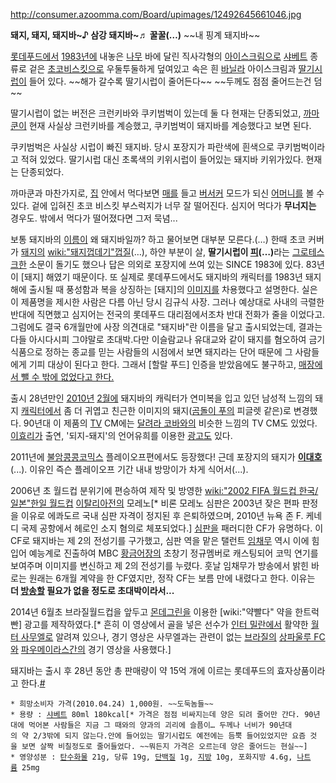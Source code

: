 http://consumer.azoomma.com/Board/upimages/12492645661046.jpg

'''돼지, 돼지, 돼지바~♪ 삼강 돼지바~♬ 꿀꿀(…)'''
~~내 핑계 돼지바~~

[[롯데푸드]]에서 [[1983년]]에 내놓은 [[나무]] 바에 달린 직사각형의 [[아이스크림]]으로 [[샤베트]] 종류로 겉은 [[초코]][[비스킷]]으로 우둘투둘하게 덮여있고 속은 흰 [[바닐라]] 아이스크림과 [[딸기]][[시럽]]이 들어 있다. ~~해가 갈수록 딸기시럽이 줄어든다~~ ~~두께도 점점 줄어드는건 덤~~ 

딸기시럽이 없는 버전은 크런키바와 쿠키범벅이 있는데 둘 다 현재는 단종되었고, [[까마쿤]]이 현재 사실상 크런키바를 계승했고, 쿠키범벅이 돼지바를 계승했다고 보면 된다.

쿠키범벅은 사실상 시럽이 빠진 돼지바. 당시 포장지가 파란색에 흰색으로 쿠키범벅이라고 적혀 있었다. 딸기시럽 대신 초록색의 키위시럽이 들어있는 돼지바 키위가있다. 현재는 단종되었다.

까마쿤과 마찬가지로, [[집]] 안에서 먹다보면 [[매]]를 들고 [[버서커]] 모드가 되신 [[어머니]]를 볼 수 있다. 겉에 입혀진 초코 비스킷 부스럭지가 너무 잘 떨어진다. 심지어 먹다가 '''무너지는''' 경우도. 밖에서 먹다가 떨어졌다면 그저 묵념...

보통 돼지바의 [[이름]]이 왜 돼지바일까? 하고 물어보면 대부분 모른다.(…) 한때 초코 커버가 [[돼지]]의 [[wiki:"돼지껍데기"껍질]](…), 하얀 부분이 살, '''딸기시럽이 [[피]](…)'''라는 [[그로테스크]]한 소문이 돌기도 했으나 답은 의외로 포장지에 쓰여 있는 SINCE 1983에 있다. 83년이 [돼지] 해였기 때문이다. 또 실제로 롯데푸드에서도 돼지바의 캐릭터를 1983년 돼지 해에 출시될 때 풍성함과 복을 상징하는 [돼지]의 [[이미지]]를 차용했다고 설명한다. 실은 이 제품명을 제시한 사람은 다름 아닌 당시 김규식 사장. 그러나 예상대로 사내의 극렬한 반대에 직면했고 심지어는 전국의 롯데푸드 대리점에서조차 반대 전화가 줄을 이었다고. 그럼에도 결국 6개월만에 사장 의견대로 "돼지바"란 이름을 달고 출시되었는데, 결과는 다들 아시다시피 그야말로 초대박.다만 이슬람교나 유대교와 같이 돼지를 혐오하여 금기식품으로 정하는 종교를 믿는 사람들의 시점에서 보면 돼지라는 단어 때문에 그 사람들에게 기피 대상이 된다고 한다. 그래서 [할랄 푸드] 인증을 받았음에도 불구하고, [http://mlbpark.donga.com/mbs/articleV.php?mbsC=bullpen2&mbsIdx=2202688&cpage=2&mbsW=&select=&opt=&keyword= 매장에서 뺄 수 밖에 없었다고 한다.]

출시 28년만인 [[2010년]] [[2월]]에 돼지바의 캐릭터가 연미복을 입고 있던 남성적 느낌의 돼지 [[캐릭터]]에서 좀 더 귀엽고 친근한 이미지의 돼지([[곰돌이 푸]]의 피글렛 같은)로 변경했다. 90년대 이 제품의 [[TV]] CM에는 [[달려라 코바]]와의 비슷한 느낌의 TV CM도 있었다. [[이효리]]가 출연, '되지-돼지'의 언어유희를 이용한 [[광고]]도 있다. 

2011년에 [[불암콩콩코믹스]] 플레이오프편에서도 등장했다! 근데 포장지의 돼지가 '''[[이대호]]'''(...). 이유인 즉슨 플레이오프 기간 내내 방망이가 차게 식어서(...).

{{{#!html
<iframe width="480" height="360" src="http://www.youtube.com/embed/rcP1Tih09qE" frameborder="0" allowfullscreen></iframe>
}}}

2006년 초 월드컵 분위기에 편승하여 제작 및 방영한 [[wiki:"2002 FIFA 월드컵 한국/일본"한일 월드컵]] [[이탈리아]]전의 모레노[* 비론 모레노 심판은 2003년 잦은 편파 판정을 이유로 에콰도르 국내 심판 자격이 정지된 후 은퇴하였으며, 2010년 뉴욕 존 F. 케네디 국제 공항에서 헤로인 소지 혐의로 체포되었다.] [[심판]]을 패러디한 CF가 유명하다. 이 CF로 돼지바는 제 2의 전성기를 구가했고, 심판 역을 맡은 탤런트 [[임채무]] 역시 이에 힘입어 예능계로 진출하여 MBC [[황금어장]]의 초창기 정규멤버로 캐스팅되어 코믹 연기를 보여주며 이미지를 변신하고 제 2의 전성기를 누렸다. 훗날 임채무가 방송에서 밝힌 바로는 원래는 6개월 계약을 한 CF였지만, 정작 CF는 보름 만에 내렸다고 한다. 이유는 '''더 [[방송]]할 필요가 없을 정도로 초대박이라서...'''

2014년 6월초 브라질월드컵을 앞두고 [[몬데그린]]을 이용한 [wiki:"약빨다" 약을 한트럭 빤] 광고를 제작하였다.[* 흔히 이 영상에서 골을 넣은 선수가 [[인터 밀란]]에서 활약한 [[월터 사무엘]]로 알려져 있으나, 경기 영상은 사무엘과는 관련이 없는 [[브라질]]의 [[상파울루 FC]]와 [[파우메이라스]]간의 경기 영상을 사용했다.]
{{{#!html
<iframe width="560" height="315" src="//www.youtube.com/embed/mSskly-29Qc" frameborder="0" allowfullscreen></iframe>
}}}

돼지바는 출시 후 28년 동안 총 판매량이 약 15억 개에 이르는 롯데푸드의 효자상품이라고 한다.[http://sports.khan.co.kr/news/sk_index.html?cat=view&art_id=201002221621553&sec_id=561901&pt=nv #]


 * 희망소비자 가격(2010.04.24) 1,000원. ~~도둑놈들~~
 * 용량 : [[샤베트]] 80ml 180kcal[* 가격은 점점 비싸지는데 양은 되려 줄어만 간다. 90년대에 먹어본 사람들은 지금 그 때와의 양과의 괴리에 슬픔이… 두께나 너비가 90년대의 약 2/3밖에 되지 않는다.안에 들어있는 딸기시럽도 예전에는 듬뿍 들어있었지만 요즘 것을 보면 살짝 비칠정도로 줄어들었다. ~~뭐든지 가격은 오르는데 양은 줄어드는 현실~~]
 * 영양성분 : [[탄수화물]] 21g, 당류 19g, [[단백질]] 1g, [[지방]] 10g, 포화지방 4.6g, [[나트륨]] 25mg
